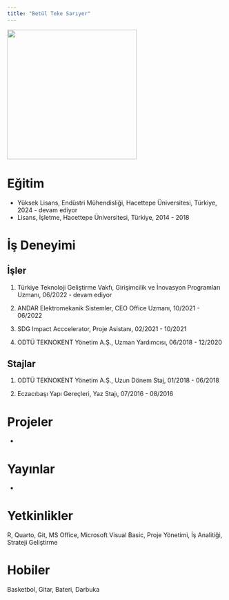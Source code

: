 ```yaml
---
title: "Betül Teke Sarıyer"
---
```


![](/assets/images/betultekesariyer.jpg){fig-align="center" width="300"}

# Eğitim

-   Yüksek Lisans, Endüstri Mühendisliği, Hacettepe Üniversitesi, Türkiye, 2024 - devam ediyor
-   Lisans, İşletme, Hacettepe Üniversitesi, Türkiye, 2014 - 2018

# İş Deneyimi

## İşler

1.  Türkiye Teknoloji Geliştirme Vakfı, Girişimcilik ve İnovasyon Programları Uzmanı, 06/2022 - devam ediyor

2.  ANDAR Elektromekanik Sistemler, CEO Office Uzmanı, 10/2021 - 06/2022

3.  SDG Impact Acccelerator, Proje Asistanı, 02/2021 - 10/2021 

4.  ODTÜ TEKNOKENT Yönetim A.Ş., Uzman Yardımcısı, 06/2018 - 12/2020

## Stajlar

1.  ODTÜ TEKNOKENT Yönetim A.Ş., Uzun Dönem Staj, 01/2018 - 06/2018

2.  Eczacıbaşı Yapı Gereçleri, Yaz Stajı, 07/2016 - 08/2016

# Projeler

-

# Yayınlar

-

# Yetkinlikler

R, Quarto, Git, MS Office, Microsoft Visual Basic, Proje Yönetimi, İş Analitiği, Strateji Geliştirme

# Hobiler

Basketbol, Gitar, Bateri, Darbuka